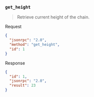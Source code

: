 ### `get_height`

> Retrieve current height of the chain.

Request

```json
{
  "jsonrpc": "2.0",
  "method": "get_height",
  "id": 1
}
```

Response

```json
{
  "id": 1,
  "jsonrpc": "2.0",
  "result": 23
}
```